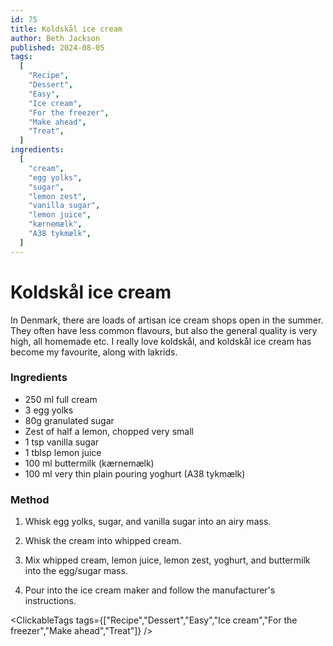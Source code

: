 ```yaml
---
id: 75
title: Koldskål ice cream
author: Beth Jackson
published: 2024-08-05
tags:
  [
    "Recipe",
    "Dessert",
    "Easy",
    "Ice cream",
    "For the freezer",
    "Make ahead",
    "Treat",
  ]
ingredients:
  [
    "cream",
    "egg yolks",
    "sugar",
    "lemon zest",
    "vanilla sugar",
    "lemon juice",
    "kærnemælk",
    "A38 tykmælk",
  ]
---
```


# Koldskål ice cream

<BlogTextWrapper>

In Denmark, there are loads of artisan ice cream shops open in the summer. They often have less common flavours, but also the general quality is very high, all homemade etc. I really love koldskål, and koldskål ice cream has become my favourite, along with lakrids.

</BlogTextWrapper>

<BlogTextWrapper>

### Ingredients

- 250 ml full cream
- 3 egg yolks
- 80g granulated sugar
- Zest of half a lemon, chopped very small
- 1 tsp vanilla sugar
- 1 tblsp lemon juice
- 100 ml buttermilk (kærnemælk)
- 100 ml very thin plain pouring yoghurt (A38 tykmælk)

</BlogTextWrapper>

<BlogTextWrapper>

### Method

1. Whisk egg yolks, sugar, and vanilla sugar into an airy mass.

2. Whisk the cream into whipped cream.

3. Mix whipped cream, lemon juice, lemon zest, yoghurt, and buttermilk into the egg/sugar mass.

4. Pour into the ice cream maker and follow the manufacturer's instructions.

</BlogTextWrapper>

<ClickableTags tags={["Recipe","Dessert","Easy","Ice cream","For the freezer","Make ahead","Treat"]} />
